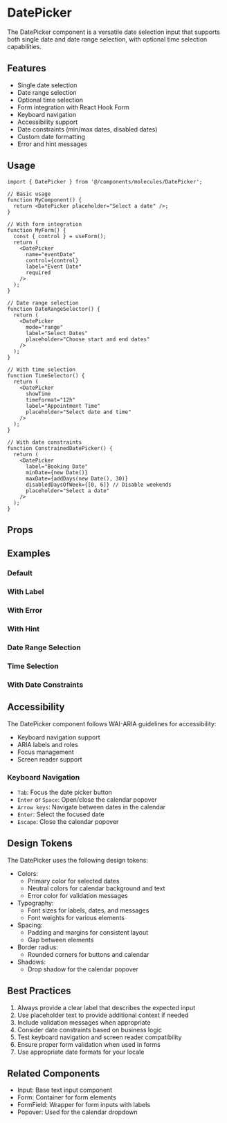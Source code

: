
<Meta title="Molecules/DatePicker/Documentation" component={DatePicker} />

# DatePicker

The DatePicker component is a versatile date selection input that supports both single date and date range selection, with optional time selection capabilities.

## Features

- Single date selection
- Date range selection
- Optional time selection
- Form integration with React Hook Form
- Keyboard navigation
- Accessibility support
- Date constraints (min/max dates, disabled dates)
- Custom date formatting
- Error and hint messages

## Usage

```tsx
import { DatePicker } from '@/components/molecules/DatePicker';

// Basic usage
function MyComponent() {
  return <DatePicker placeholder="Select a date" />;
}

// With form integration
function MyForm() {
  const { control } = useForm();
  return (
    <DatePicker
      name="eventDate"
      control={control}
      label="Event Date"
      required
    />
  );
}

// Date range selection
function DateRangeSelector() {
  return (
    <DatePicker
      mode="range"
      label="Select Dates"
      placeholder="Choose start and end dates"
    />
  );
}

// With time selection
function TimeSelector() {
  return (
    <DatePicker
      showTime
      timeFormat="12h"
      label="Appointment Time"
      placeholder="Select date and time"
    />
  );
}

// With date constraints
function ConstrainedDatePicker() {
  return (
    <DatePicker
      label="Booking Date"
      minDate={new Date()}
      maxDate={addDays(new Date(), 30)}
      disabledDaysOfWeek={[0, 6]} // Disable weekends
      placeholder="Select a date"
    />
  );
}
```

## Props

<ArgsTable of={DatePicker} />

## Examples

### Default

<Canvas>
  <Story id="molecules-datepicker--default" />
</Canvas>

### With Label

<Canvas>
  <Story id="molecules-datepicker--with-label" />
</Canvas>

### With Error

<Canvas>
  <Story id="molecules-datepicker--with-error" />
</Canvas>

### With Hint

<Canvas>
  <Story id="molecules-datepicker--with-hint" />
</Canvas>

### Date Range Selection

<Canvas>
  <Story id="molecules-datepicker--with-date-range" />
</Canvas>

### Time Selection

<Canvas>
  <Story id="molecules-datepicker--with-time-selection" />
</Canvas>

### With Date Constraints

<Canvas>
  <Story id="molecules-datepicker--with-date-constraints" />
</Canvas>

## Accessibility

The DatePicker component follows WAI-ARIA guidelines for accessibility:

- Keyboard navigation support
- ARIA labels and roles
- Focus management
- Screen reader support

### Keyboard Navigation

- `Tab`: Focus the date picker button
- `Enter` or `Space`: Open/close the calendar popover
- `Arrow keys`: Navigate between dates in the calendar
- `Enter`: Select the focused date
- `Escape`: Close the calendar popover

## Design Tokens

The DatePicker uses the following design tokens:

- Colors:
  - Primary color for selected dates
  - Neutral colors for calendar background and text
  - Error color for validation messages
- Typography:
  - Font sizes for labels, dates, and messages
  - Font weights for various elements
- Spacing:
  - Padding and margins for consistent layout
  - Gap between elements
- Border radius:
  - Rounded corners for buttons and calendar
- Shadows:
  - Drop shadow for the calendar popover

## Best Practices

1. Always provide a clear label that describes the expected input
2. Use placeholder text to provide additional context if needed
3. Include validation messages when appropriate
4. Consider date constraints based on business logic
5. Test keyboard navigation and screen reader compatibility
6. Ensure proper form validation when used in forms
7. Use appropriate date formats for your locale

## Related Components

- Input: Base text input component
- Form: Container for form elements
- FormField: Wrapper for form inputs with labels
- Popover: Used for the calendar dropdown 